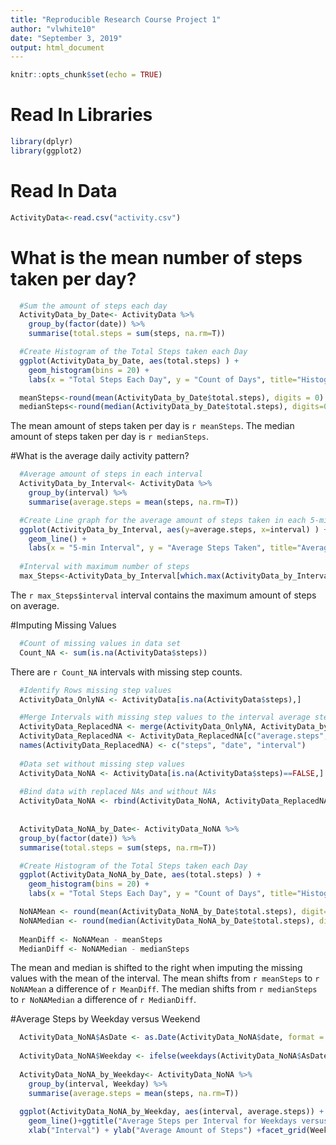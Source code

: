 ---
title: "Reproducible Research Course Project 1"
author: "vlwhite10"
date: "September 3, 2019"
output: html_document
---

```{r setup, include=FALSE}
knitr::opts_chunk$set(echo = TRUE)
```

# Read In Libraries
```{r libraries, include=TRUE, warning=FALSE, results='hide'}
library(dplyr)
library(ggplot2)
```

# Read In Data
```{r data}
ActivityData<-read.csv("activity.csv")
```


# What is the mean number of steps taken per day?
```{r TotalSteps, results='hide'}
  #Sum the amount of steps each day
  ActivityData_by_Date<- ActivityData %>%
    group_by(factor(date)) %>%
    summarise(total.steps = sum(steps, na.rm=T))

  #Create Histogram of the Total Steps taken each Day
  ggplot(ActivityData_by_Date, aes(total.steps) ) + 
    geom_histogram(bins = 20) +
    labs(x = "Total Steps Each Day", y = "Count of Days", title="Histogram of Total Steps Each Day")
```

```{r MeanAndMedianSteps}
  meanSteps<-round(mean(ActivityData_by_Date$total.steps), digits = 0)
  medianSteps<-round(median(ActivityData_by_Date$total.steps), digits=0)
```
  
The mean amount of steps taken per day is `r meanSteps`. The median amount of steps taken per day is `r medianSteps`.

#What is the average daily activity pattern?
```{r AverageStepsPerInterval, results='hide'}
  #Average amount of steps in each interval
  ActivityData_by_Interval<- ActivityData %>%
    group_by(interval) %>%
    summarise(average.steps = mean(steps, na.rm=T))

  #Create Line graph for the average amount of steps taken in each 5-min interval
  ggplot(ActivityData_by_Interval, aes(y=average.steps, x=interval) ) + 
    geom_line() +
    labs(x = "5-min Interval", y = "Average Steps Taken", title="Average Steps Taken for each Interval")
  
  #Interval with maximum number of steps
  max_Steps<-ActivityData_by_Interval[which.max(ActivityData_by_Interval$average.steps),]

```
  
  The `r max_Steps$interval` interval contains the maximum amount of steps on average.
  
#Imputing Missing Values
```{R Count_missing_Values}
  #Count of missing values in data set
  Count_NA <- sum(is.na(ActivityData$steps))
```

There are `r Count_NA` intervals with missing step counts. 

```{R Replace_missing_values}
  #Identify Rows missing step values
  ActivityData_OnlyNA <- ActivityData[is.na(ActivityData$steps),]

  #Merge Intervals with missing step values to the interval average steps
  ActivityData_ReplacedNA <- merge(ActivityData_OnlyNA, ActivityData_by_Interval, by=c("interval"))
  ActivityData_ReplacedNA <- ActivityData_ReplacedNA[c("average.steps", "date", "interval")]
  names(ActivityData_ReplacedNA) <- c("steps", "date", "interval")
  
  #Data set without missing step values
  ActivityData_NoNA <- ActivityData[is.na(ActivityData$steps)==FALSE,]
  
  #Bind data with replaced NAs and without NAs
  ActivityData_NoNA <- rbind(ActivityData_NoNA, ActivityData_ReplacedNA)
  
  
  ActivityData_NoNA_by_Date<- ActivityData_NoNA %>%
  group_by(factor(date)) %>%
  summarise(total.steps = sum(steps, na.rm=T))
```

```{R Histogram with NA replaced with interval mean}

  #Create Histogram of the Total Steps taken each Day
  ggplot(ActivityData_NoNA_by_Date, aes(total.steps) ) + 
    geom_histogram(bins = 20) +
    labs(x = "Total Steps Each Day", y = "Count of Days", title="Histogram of Total Steps Each Day (NA values replaced with interval mean)")
```

```{R Mean and Medium of Dataset with NA replaced by interal mean}
  NoNAMean <- round(mean(ActivityData_NoNA_by_Date$total.steps), digit=0)
  NoNAMedian <- round(median(ActivityData_NoNA_by_Date$total.steps), digit = 0)
  
  MeanDiff <- NoNAMean - meanSteps
  MedianDiff <- NoNAMedian - medianSteps
```

The mean and median is shifted to the right when imputing the missing values with the mean of the interval. The mean shifts from `r meanSteps` to `r NoNAMean` a difference of `r MeanDiff`. The median shifts from `r medianSteps` to `r NoNAMedian` a difference of `r MedianDiff`. 

#Average Steps by Weekday versus Weekend

```{R NoNA data set with weekday and weekend identifier}
  ActivityData_NoNA$AsDate <- as.Date(ActivityData_NoNA$date, format = "%Y-%m-%d")
  
  ActivityData_NoNA$Weekday <- ifelse(weekdays(ActivityData_NoNA$AsDate) == 'Saturday' | weekdays(ActivityData_NoNA$AsDate) == 'Sunday', 'weekend', 'weekday')
  
  ActivityData_NoNA_by_Weekday<- ActivityData_NoNA %>%
    group_by(interval, Weekday) %>%
    summarise(average.steps = mean(steps, na.rm=T))
  
  ggplot(ActivityData_NoNA_by_Weekday, aes(interval, average.steps)) +
    geom_line()+ggtitle("Average Steps per Interval for Weekdays versus Weekends")+
    xlab("Interval") + ylab("Average Amount of Steps") +facet_grid(Weekday~.)
  
```

